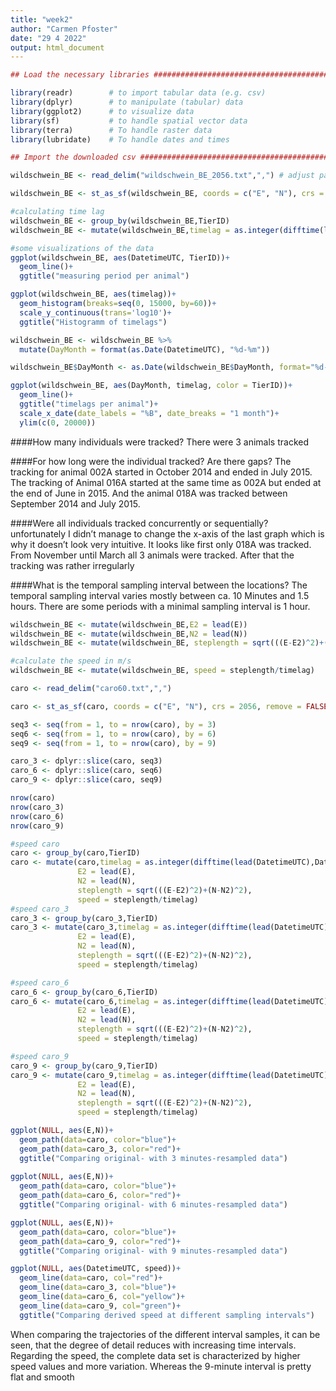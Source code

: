 ```yaml
---
title: "week2"
author: "Carmen Pfoster"
date: "29 4 2022"
output: html_document
---
```


```r
## Load the necessary libraries ################################################

library(readr)        # to import tabular data (e.g. csv)
library(dplyr)        # to manipulate (tabular) data
library(ggplot2)      # to visualize data
library(sf)           # to handle spatial vector data
library(terra)        # To handle raster data
library(lubridate)    # To handle dates and times

## Import the downloaded csv ##################################################

wildschwein_BE <- read_delim("wildschwein_BE_2056.txt",",") # adjust path

wildschwein_BE <- st_as_sf(wildschwein_BE, coords = c("E", "N"), crs = 2056, remove = FALSE)
```

```r
#calculating time lag
wildschwein_BE <- group_by(wildschwein_BE,TierID)
wildschwein_BE <- mutate(wildschwein_BE,timelag = as.integer(difftime(lead(DatetimeUTC),DatetimeUTC, units = "secs")))
```

```r
#some visualizations of the data
ggplot(wildschwein_BE, aes(DatetimeUTC, TierID))+
  geom_line()+
  ggtitle("measuring period per animal")

ggplot(wildschwein_BE, aes(timelag))+
  geom_histogram(breaks=seq(0, 15000, by=60))+
  scale_y_continuous(trans='log10')+
  ggtitle("Histogramm of timelags")
```

```r
wildschwein_BE <- wildschwein_BE %>% 
  mutate(DayMonth = format(as.Date(DatetimeUTC), "%d-%m")) 

wildschwein_BE$DayMonth <- as.Date(wildschwein_BE$DayMonth, format="%d-%m")

ggplot(wildschwein_BE, aes(DayMonth, timelag, color = TierID))+
  geom_line()+
  ggtitle("timelags per animal")+
  scale_x_date(date_labels = "%B", date_breaks = "1 month")+
  ylim(c(0, 20000))
```

####How many individuals were tracked?
There were 3 animals tracked

####For how long were the individual tracked? Are there gaps?
The tracking for animal 002A started in October 2014 and ended in July 2015. The tracking of Animal 016A started at the same time as 002A but ended at the end of June in 2015. And the animal 018A was tracked between September 2014 and July 2015.

####Were all individuals tracked concurrently or sequentially?
unfortunately I didn't manage to change the x-axis of the last graph which is why it doesn't look very intuitive. It looks like first only 018A was tracked. From November until March all 3 animals were tracked. After that the tracking was rather irregularly

####What is the temporal sampling interval between the locations?
The temporal sampling interval varies mostly between ca. 10 Minutes and 1.5 hours. There are some periods with a minimal sampling interval is 1 hour.


```r
wildschwein_BE <- mutate(wildschwein_BE,E2 = lead(E))
wildschwein_BE <- mutate(wildschwein_BE,N2 = lead(N))
wildschwein_BE <- mutate(wildschwein_BE, steplength = sqrt(((E-E2)^2)+(N-N2)^2))

#calculate the speed in m/s
wildschwein_BE <- mutate(wildschwein_BE, speed = steplength/timelag)
```

```r
caro <- read_delim("caro60.txt",",") 

caro <- st_as_sf(caro, coords = c("E", "N"), crs = 2056, remove = FALSE)
```

```r
seq3 <- seq(from = 1, to = nrow(caro), by = 3)
seq6 <- seq(from = 1, to = nrow(caro), by = 6)
seq9 <- seq(from = 1, to = nrow(caro), by = 9)

caro_3 <- dplyr::slice(caro, seq3)
caro_6 <- dplyr::slice(caro, seq6)
caro_9 <- dplyr::slice(caro, seq9)

nrow(caro)
nrow(caro_3)
nrow(caro_6)
nrow(caro_9)
```

```r
#speed caro
caro <- group_by(caro,TierID)
caro <- mutate(caro,timelag = as.integer(difftime(lead(DatetimeUTC),DatetimeUTC, units = "secs")),
               E2 = lead(E),
               N2 = lead(N),
               steplength = sqrt(((E-E2)^2)+(N-N2)^2),
               speed = steplength/timelag)
#speed caro_3
caro_3 <- group_by(caro_3,TierID)
caro_3 <- mutate(caro_3,timelag = as.integer(difftime(lead(DatetimeUTC),DatetimeUTC, units = "secs")),
               E2 = lead(E),
               N2 = lead(N),
               steplength = sqrt(((E-E2)^2)+(N-N2)^2),
               speed = steplength/timelag)

#speed caro_6
caro_6 <- group_by(caro_6,TierID)
caro_6 <- mutate(caro_6,timelag = as.integer(difftime(lead(DatetimeUTC),DatetimeUTC, units = "secs")),
               E2 = lead(E),
               N2 = lead(N),
               steplength = sqrt(((E-E2)^2)+(N-N2)^2),
               speed = steplength/timelag)

#speed caro_9
caro_9 <- group_by(caro_9,TierID)
caro_9 <- mutate(caro_9,timelag = as.integer(difftime(lead(DatetimeUTC),DatetimeUTC, units = "secs")),
               E2 = lead(E),
               N2 = lead(N),
               steplength = sqrt(((E-E2)^2)+(N-N2)^2),
               speed = steplength/timelag)
```

```r
ggplot(NULL, aes(E,N))+
  geom_path(data=caro, color="blue")+
  geom_path(data=caro_3, color="red")+
  ggtitle("Comparing original- with 3 minutes-resampled data")
  
ggplot(NULL, aes(E,N))+
  geom_path(data=caro, color="blue")+
  geom_path(data=caro_6, color="red")+
  ggtitle("Comparing original- with 6 minutes-resampled data")

ggplot(NULL, aes(E,N))+
  geom_path(data=caro, color="blue")+
  geom_path(data=caro_9, color="red")+
  ggtitle("Comparing original- with 9 minutes-resampled data")

ggplot(NULL, aes(DatetimeUTC, speed))+
  geom_line(data=caro, col="red")+
  geom_line(data=caro_3, col="blue")+
  geom_line(data=caro_6, col="yellow")+
  geom_line(data=caro_9, col="green")+
  ggtitle("Comparing derived speed at different sampling intervals")
```
When comparing the trajectories of the different interval samples, it can be seen, that the degree of detail reduces with increasing time intervals. Regarding the speed, the complete data set is characterized by higher speed values and more variation. Whereas the 9-minute interval is pretty flat and smooth
